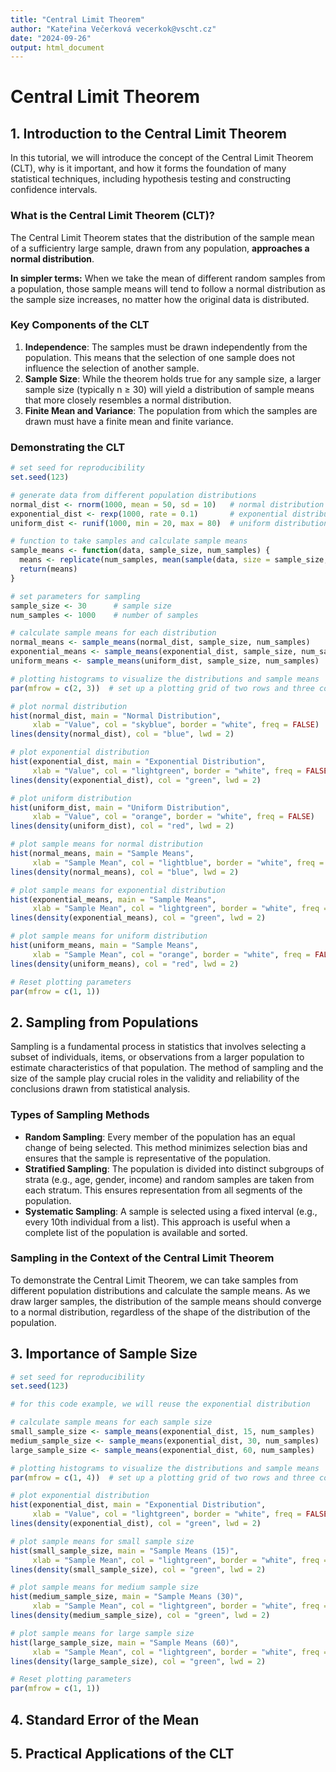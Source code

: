 ```yaml
---
title: "Central Limit Theorem"
author: "Kateřina Večerková vecerkok@vscht.cz"
date: "2024-09-26"
output: html_document
---
```


# Central Limit Theorem

## 1. Introduction to the Central Limit Theorem

In this tutorial, we will introduce the concept of the Central Limit Theorem (CLT), why is it important, and how it forms the foundation of many statistical techniques, including hypothesis testing and constructing confidence intervals.

### What is the Central Limit Theorem (CLT)?

The Central Limit Theorem states that the distribution of the sample mean of a sufficientry large sample, drawn from any population, **approaches a normal distribution**.

**In simpler terms:** When we take the mean of different random samples from a population, those sample means will tend to follow a normal distribution as the sample size increases, no matter how the original data is distributed.

### Key Components of the CLT

1. **Independence**: The samples must be drawn independently from the population. This means that the selection of one sample does not influence the selection of another sample.
2. **Sample Size**: While the theorem holds true for any sample size, a larger sample size (typically n ≥ 30) will yield a distribution of sample means that more closely resembles a normal distribution.
3. **Finite Mean and Variance**: The population from which the samples are drawn must have a finite mean and finite variance.

### Demonstrating the CLT

```r
# set seed for reproducibility
set.seed(123)

# generate data from different population distributions
normal_dist <- rnorm(1000, mean = 50, sd = 10)   # normal distribution
exponential_dist <- rexp(1000, rate = 0.1)       # exponential distribution
uniform_dist <- runif(1000, min = 20, max = 80)  # uniform distribution

# function to take samples and calculate sample means
sample_means <- function(data, sample_size, num_samples) {
  means <- replicate(num_samples, mean(sample(data, size = sample_size, replace = TRUE)))
  return(means)
}

# set parameters for sampling
sample_size <- 30      # sample size
num_samples <- 1000    # number of samples

# calculate sample means for each distribution
normal_means <- sample_means(normal_dist, sample_size, num_samples)
exponential_means <- sample_means(exponential_dist, sample_size, num_samples)
uniform_means <- sample_means(uniform_dist, sample_size, num_samples)

# plotting histograms to visualize the distributions and sample means
par(mfrow = c(2, 3))  # set up a plotting grid of two rows and three columns

# plot normal distribution
hist(normal_dist, main = "Normal Distribution", 
     xlab = "Value", col = "skyblue", border = "white", freq = FALSE)
lines(density(normal_dist), col = "blue", lwd = 2)

# plot exponential distribution
hist(exponential_dist, main = "Exponential Distribution", 
     xlab = "Value", col = "lightgreen", border = "white", freq = FALSE)
lines(density(exponential_dist), col = "green", lwd = 2)

# plot uniform distribution
hist(uniform_dist, main = "Uniform Distribution", 
     xlab = "Value", col = "orange", border = "white", freq = FALSE)
lines(density(uniform_dist), col = "red", lwd = 2)

# plot sample means for normal distribution
hist(normal_means, main = "Sample Means", 
     xlab = "Sample Mean", col = "lightblue", border = "white", freq = FALSE)
lines(density(normal_means), col = "blue", lwd = 2)

# plot sample means for exponential distribution
hist(exponential_means, main = "Sample Means", 
     xlab = "Sample Mean", col = "lightgreen", border = "white", freq = FALSE)
lines(density(exponential_means), col = "green", lwd = 2)

# plot sample means for uniform distribution
hist(uniform_means, main = "Sample Means", 
     xlab = "Sample Mean", col = "orange", border = "white", freq = FALSE)
lines(density(uniform_means), col = "red", lwd = 2)

# Reset plotting parameters
par(mfrow = c(1, 1))
```
## 2. Sampling from Populations

Sampling is a fundamental process in statistics that involves selecting a subset of individuals, items, or observations from a larger population to estimate characteristics of that population. The method of sampling and the size of the sample play crucial roles in the validity and reliability of the conclusions drawn from statistical analysis.

### Types of Sampling Methods

- **Random Sampling**: Every member of the population has an equal change of being selected. This method minimizes selection bias and ensures that the sample is representative of the population.
- **Stratified Sampling**: The population is divided into distinct subgroups of strata (e.g., age, gender, income) and random samples are taken from each stratum. This ensures representation from all segments of the population.
- **Systematic Sampling**: A sample is selected using a fixed interval (e.g., every 10th individual from a list). This approach is useful when a complete list of the population is available and sorted.

### Sampling in the Context of the Central Limit Theorem

To demonstrate the Central Limit Theorem, we can take samples from different population distributions and calculate the sample means. As we draw larger samples, the distribution of the sample means should converge to a normal distribution, regardless of the shape of the distribution of the population.

## 3. Importance of Sample Size

```r
# set seed for reproducibility
set.seed(123)

# for this code example, we will reuse the exponential distribution

# calculate sample means for each sample size
small_sample_size <- sample_means(exponential_dist, 15, num_samples)
medium_sample_size <- sample_means(exponential_dist, 30, num_samples)
large_sample_size <- sample_means(exponential_dist, 60, num_samples)

# plotting histograms to visualize the distributions and sample means
par(mfrow = c(1, 4))  # set up a plotting grid of two rows and three columns

# plot exponential distribution
hist(exponential_dist, main = "Exponential Distribution", 
     xlab = "Value", col = "lightgreen", border = "white", freq = FALSE)
lines(density(exponential_dist), col = "green", lwd = 2)

# plot sample means for small sample size
hist(small_sample_size, main = "Sample Means (15)", 
     xlab = "Sample Mean", col = "lightgreen", border = "white", freq = FALSE)
lines(density(small_sample_size), col = "green", lwd = 2)

# plot sample means for medium sample size
hist(medium_sample_size, main = "Sample Means (30)", 
     xlab = "Sample Mean", col = "lightgreen", border = "white", freq = FALSE)
lines(density(medium_sample_size), col = "green", lwd = 2)

# plot sample means for large sample size
hist(large_sample_size, main = "Sample Means (60)", 
     xlab = "Sample Mean", col = "lightgreen", border = "white", freq = FALSE)
lines(density(large_sample_size), col = "green", lwd = 2)

# Reset plotting parameters
par(mfrow = c(1, 1))
```

## 4. Standard Error of the Mean

## 5. Practical Applications of the CLT